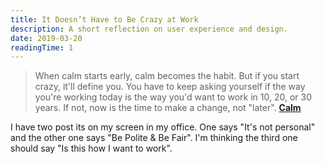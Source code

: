 ```yaml
---
title: It Doesn’t Have to Be Crazy at Work
description: A short reflection on user experience and design.
date: 2019-03-20
readingTime: 1
---
```


>When calm starts early, calm becomes the habit. But if you start crazy, it'll define you. You have to keep asking yourself if the way you're working today is the way you'd want to work in 10, 20, or 30 years. If not, now is the time to make a change, not "later". **<a href="https://basecamp.com/books/calm">Calm</a>**

I have two post its on my screen in my office. One says "It's not personal" and the other one says "Be Polite & Be Fair". I'm thinking the third one should say "Is this how I want to work".